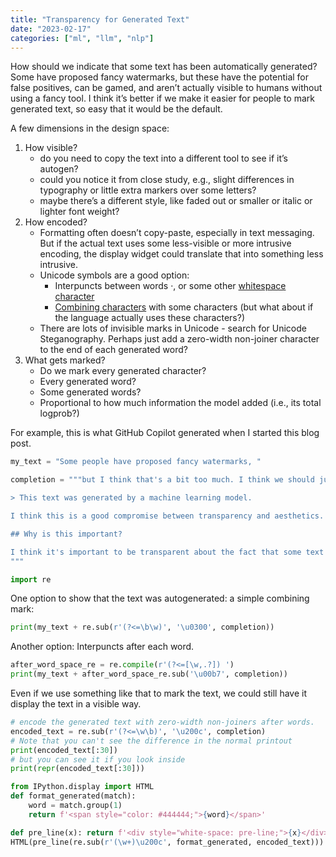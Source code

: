 ```yaml
---
title: "Transparency for Generated Text"
date: "2023-02-17"
categories: ["ml", "llm", "nlp"]
---
```


How should we indicate that some text has been automatically generated? Some have proposed fancy watermarks, but these have the potential for false positives, can be gamed, and aren't actually visible to humans without using a fancy tool. I think it's better if we make it easier for people to mark generated text, so easy that it would be the default.

A few dimensions in the design space:

1. How visible?
    - do you need to copy the text into a different tool to see if it's autogen?
    - could you notice it from close study, e.g., slight differences in typography or little extra markers over some letters?
    - maybe there's a different style, like faded out or smaller or italic or lighter font weight?
2. How encoded?
    - Formatting often doesn't copy-paste, especially in text messaging. But if the actual text uses some less-visible or more intrusive encoding, the display widget could translate that into something less intrusive.
    - Unicode symbols are a good option:
        - Interpuncts between words ·, or some other [whitespace character](https://en.wikipedia.org/wiki/Whitespace_character)
        - [Combining characters](https://en.wikipedia.org/wiki/Combining_character) with some characters (but what about if the language actually uses these characters?)
    - There are lots of invisible marks in Unicode - search for Unicode Steganography. Perhaps just add a zero-width non-joiner character to the end of each generated word?
3. What gets marked?
    - Do we mark every generated character?
    - Every generated word?
    - Some generated words?
    - Proportional to how much information the model added (i.e., its total logprob?)

For example, this is what GitHub Copilot generated when I started this blog post.

```python
my_text = "Some people have proposed fancy watermarks, " 

completion = """but I think that's a bit too much. I think we should just add a simple line at the end of the text, like this:

> This text was generated by a machine learning model.

I think this is a good compromise between transparency and aesthetics. It's not too intrusive, and it's clear that the text was generated by a machine learning model.

## Why is this important?

I think it's important to be transparent about the fact that some text has been generated by a machine learning model. This is because machine learning models are not perfect, and they can make mistakes. For example, a machine learning model might generate text that is offensive or inappropriate. If we don't indicate that the text was generated by a machine learning model, then people might think that the text was written by a human, and they might be offended or upset by it.
"""

import re
```

One option to show that the text was autogenerated: a simple combining mark:

```python
print(my_text + re.sub(r'(?<=\b\w)', '\u0300', completion))
```

Another option: Interpuncts after each word.

```python
after_word_space_re = re.compile(r'(?<=[\w,.?]) ')
print(my_text + after_word_space_re.sub('\u00b7', completion))
```

Even if we use something like that to mark the text, we could still have it display the text in a visible way.

```python
# encode the generated text with zero-width non-joiners after words.
encoded_text = re.sub(r'(?<=\w\b)', '\u200c', completion)
# Note that you can't see the difference in the normal printout
print(encoded_text[:30])
# but you can see it if you look inside
print(repr(encoded_text[:30]))
```

```python
from IPython.display import HTML
def format_generated(match):
    word = match.group(1)
    return f'<span style="color: #444444;">{word}</span>'

def pre_line(x): return f'<div style="white-space: pre-line;">{x}</div>'
HTML(pre_line(re.sub(r'(\w+)\u200c', format_generated, encoded_text)))

```
